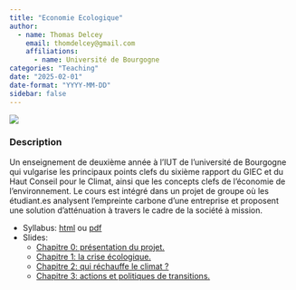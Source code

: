 ```yaml
---
title: "Economie Ecologique"
author:
  - name: Thomas Delcey
    email: thomdelcey@gmail.com
    affiliations:
      - name: Université de Bourgogne
categories: "Teaching"
date: "2025-02-01"
date-format: "YYYY-MM-DD"
sidebar: false
---
```


![](picture.png)

### Description

Un enseignement de deuxième année à l'IUT de l'université de Bourgogne qui vulgarise les principaux points clefs du sixième rapport du GIEC et du Haut Conseil pour le Climat, ainsi que les concepts clefs de l'économie de l'environnement. Le cours est intégré dans un projet de groupe où les étudiant.es analysent l'empreinte carbone d'une entreprise et proposent une solution d'atténuation à travers le cadre de la société à mission.  

  - Syllabus: [html](syllabus.html) ou [pdf](syllabus.pdf)
  - Slides: 
    - [Chapitre 0: présentation du projet.](chapitre_0_slides.html)
    - [Chapitre 1: la crise écologique.](chapitre_1_slides.html)
    - [Chapitre 2: qui réchauffe le climat ?](chapitre_2_slides.html)
    - [Chapitre 3: actions et politiques de transitions.](chapitre_3_slides.html)
